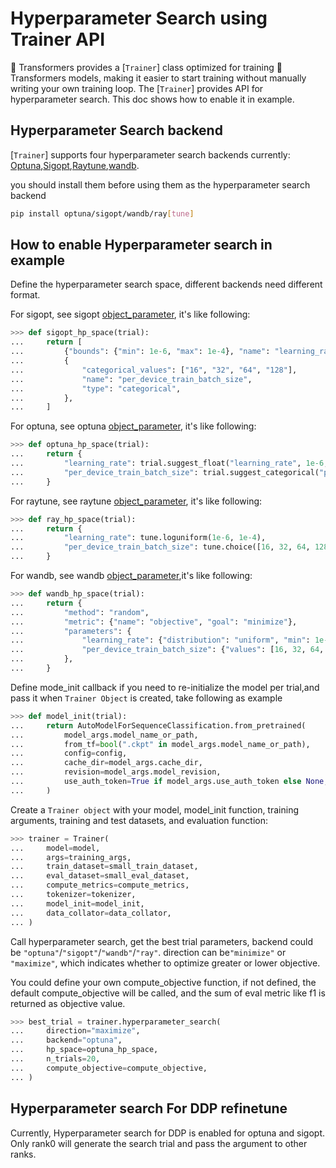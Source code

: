 <!--Copyright 2022 The HuggingFace Team. All rights reserved.

Licensed under the Apache License, Version 2.0 (the "License"); you may not use this file except in compliance with
the License. You may obtain a copy of the License at

http://www.apache.org/licenses/LICENSE-2.0

Unless required by applicable law or agreed to in writing, software distributed under the License is distributed on
an "AS IS" BASIS, WITHOUT WARRANTIES OR CONDITIONS OF ANY KIND, either express or implied. See the License for the
-->

# Hyperparameter Search using Trainer API

🤗 Transformers provides a [`Trainer`] class optimized for training 🤗 Transformers models, making it easier to start training without manually writing your own training loop. The [`Trainer`] provides API for hyperparameter search. This doc shows how to enable it in example. 

## Hyperparameter Search backend

[`Trainer`] supports four hyperparameter search backends currently:
[Optuna](https://optuna.org/),[Sigopt](https://sigopt.com/),[Raytune](https://docs.ray.io/en/latest/tune/index.html),[wandb](https://wandb.ai/site/sweeps).

you should install them before using them as the hyperparameter search backend
```bash
pip install optuna/sigopt/wandb/ray[tune] 
```

## How to enable Hyperparameter search in example

Define the hyperparameter search space, different backends need different format.

For sigopt, see sigopt [object_parameter](https://docs.sigopt.com/ai-module-api-references/api_reference/objects/object_parameter), it's like following:
```py
>>> def sigopt_hp_space(trial):
...     return [
...         {"bounds": {"min": 1e-6, "max": 1e-4}, "name": "learning_rate", "type": "double"},
...         {
...             "categorical_values": ["16", "32", "64", "128"],
...             "name": "per_device_train_batch_size",
...             "type": "categorical",
...         },
...     ]
```

For optuna, see optuna [object_parameter](https://optuna.readthedocs.io/en/stable/tutorial/10_key_features/002_configurations.html#sphx-glr-tutorial-10-key-features-002-configurations-py), it's like following:

```py
>>> def optuna_hp_space(trial):
...     return {
...         "learning_rate": trial.suggest_float("learning_rate", 1e-6, 1e-4, log=True),
...         "per_device_train_batch_size": trial.suggest_categorical("per_device_train_batch_size", [16, 32, 64, 128]),
...     }
```

For raytune, see raytune [object_parameter](https://docs.ray.io/en/latest/tune/api_docs/search_space.html), it's like following:

```py
>>> def ray_hp_space(trial):
...     return {
...         "learning_rate": tune.loguniform(1e-6, 1e-4),
...         "per_device_train_batch_size": tune.choice([16, 32, 64, 128]),
...     }
```

For wandb, see wandb [object_parameter](https://docs.wandb.ai/guides/sweeps/configuration),it's like following:

```py
>>> def wandb_hp_space(trial):
...     return {
...         "method": "random",
...         "metric": {"name": "objective", "goal": "minimize"},
...         "parameters": {
...             "learning_rate": {"distribution": "uniform", "min": 1e-6, "max": 1e-4},
...             "per_device_train_batch_size": {"values": [16, 32, 64, 128]},
...         },
...     }
```

Define mode_init callback if you need to re-initialize the model per trial,and pass it when `Trainer Object` is created, take following as example
```py
>>> def model_init(trial):
...     return AutoModelForSequenceClassification.from_pretrained(
...         model_args.model_name_or_path,
...         from_tf=bool(".ckpt" in model_args.model_name_or_path),
...         config=config,
...         cache_dir=model_args.cache_dir,
...         revision=model_args.model_revision,
...         use_auth_token=True if model_args.use_auth_token else None,
...     )
```

Create a `Trainer object` with your model, model_init function, training arguments, training and test datasets, and evaluation function:

```py
>>> trainer = Trainer(
...     model=model,
...     args=training_args,
...     train_dataset=small_train_dataset,
...     eval_dataset=small_eval_dataset,
...     compute_metrics=compute_metrics,
...     tokenizer=tokenizer,
...     model_init=model_init,
...     data_collator=data_collator,
... )
```

Call hyperparameter search, get the best trial parameters, backend could be `"optuna"`/`"sigopt"`/`"wandb"`/`"ray"`. direction can be`"minimize"` or `"maximize"`, which indicates whether to optimize greater or lower objective.

You could define your own compute_objective function, if not defined, the default compute_objective will be called, and the sum of eval metric like f1 is returned as objective value.

```py
>>> best_trial = trainer.hyperparameter_search(
...     direction="maximize",
...     backend="optuna",
...     hp_space=optuna_hp_space,
...     n_trials=20,
...     compute_objective=compute_objective,
... )
```

## Hyperparameter search For DDP refinetune
Currently, Hyperparameter search for DDP is enabled for optuna and sigopt. Only rank0 will generate the search trial and pass the argument to other ranks.